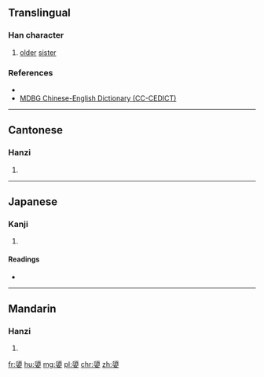 {{also|媭}}
==Translingual==

===Han character===
{{Han char|rn=38|rad=女|as=12|sn=15|four=21404|canj=HCV|ids=⿱須女}}

# {{context|dialect|lang=cmn}} {{context|archaic|lang=cmn}} [[older]] [[sister]]

===References===
* {{Han ref|kx=0271.160|dkj=06723|dj=0538.090|hdz=21081.110|uh=5B03|ud=23299|bh=E559|bd=58713}}
* [http://www.mdbg.net/chindict/chindict.php?page=worddict&wdrst=1&wdqtm=0&wdqcham=1&wdqt=%E5%AC%83 MDBG Chinese-English Dictionary (CC-CEDICT)]

----

==Cantonese==

===Hanzi===
{{yue-hanzi|jyut=[[seoi1]]|y=seui1|sim=媭}}

# {{defn|lang=yue|sort=女12}}

----

==Japanese==

===Kanji===
{{ja-kanji|grade=|rs=女12}}

# {{defn|lang=ja|sort=女12}}

====Readings====
* {{ja-readings|on=[[しゅ]] (shu)|kun=[[あね]] (ane)}}

----

==Mandarin==

===Hanzi===
{{cmn-hanzi|sim=媭|pin=[[xū]] ([[xu1]])|wg=hsü<sup>1</sup>}}

# {{defn|lang=cmn|sort=女12}}

[[fr:嬃]]
[[hu:嬃]]
[[mg:嬃]]
[[pl:嬃]]
[[chr:嬃]]
[[zh:嬃]]